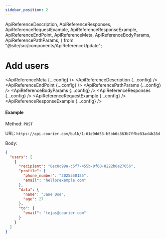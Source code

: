 ```yaml
---
sidebar_position: 2
---
```


  ApiReferenceDescription,
  ApiReferenceResponses,
  ApiReferenceRequestExample,
  ApiReferenceResponseExample,
  ApiReferenceEndPoint,
  ApiReferenceMeta,
  ApiReferenceBodyParams,
  ApiReferencePathParams,
} from "@site/src/components/ApiReferenceUpdate";

# Add users

<ApiReferenceMeta {...config} />
<ApiReferenceDescription {...config} />
<ApiReferenceEndPoint {...config} />
<ApiReferencePathParams {...config} />
<ApiReferenceBodyParams {...config} />
<ApiReferenceResponses {...config} />
<ApiReferenceRequestExample {...config} />
<ApiReferenceResponseExample {...config} />

#### Example

Method: `POST`

URL: `https://api.courier.com/bulk/1-61e9dd53-b5bb6c863b7ffbe83ad4b28d`

Body:
​

```json
{
  "users": [
    {
      "recipient": "8ec8c99a-c5f7-455b-9f60-8222b8a27056",
      "profile": {
        "phone_number": "2025550125",
        "email": "hello@example.com"
      },
      "data": {
        "name": "Jane Doe",
        "age": 27
      },
      "to": {
        "email": "tejas@courier.com"
      }
    }
  ]
}
```
